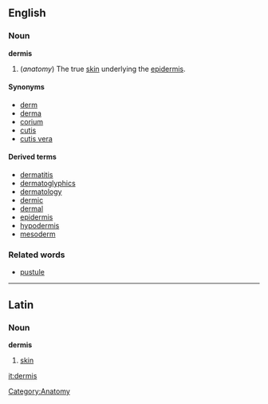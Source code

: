 ==English==
===Noun===
'''dermis'''

# (''anatomy'') The true [[skin]] underlying the [[epidermis]].

====Synonyms====
*[[derm]]
*[[derma]]
*[[corium]]
*[[cutis]]
*[[cutis vera]]

====Derived terms====
*[[dermatitis]]
*[[dermatoglyphics]]
*[[dermatology]]
*[[dermic]]
*[[dermal]]
*[[epidermis]]
*[[hypodermis]]
*[[mesoderm]]

===Related words===
*[[pustule]]

[[Category:Anatomy]]

----
==Latin==
===Noun===
'''dermis'''

# [[skin]]

[[it:dermis]]